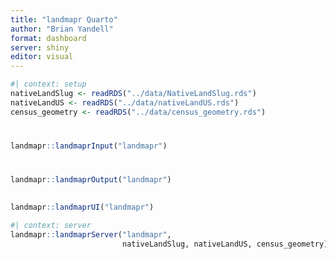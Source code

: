 ```yaml
---
title: "landmapr Quarto"
author: "Brian Yandell"
format: dashboard
server: shiny
editor: visual
---
```


```r
#| context: setup
nativeLandSlug <- readRDS("../data/NativeLandSlug.rds")
nativeLandUS <- readRDS("../data/nativeLandUS.rds")
census_geometry <- readRDS("../data/census_geometry.rds")
```

#  {.sidebar}

```r
landmapr::landmaprInput("landmapr")
```

# 

##  {height="70%"}

```r
landmapr::landmaprOutput("landmapr")
```

##  {height="30%"}

```r
landmapr::landmaprUI("landmapr")
```

```r
#| context: server
landmapr::landmaprServer("landmapr",
                         nativeLandSlug, nativeLandUS, census_geometry)
```
